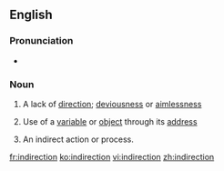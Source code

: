 ==English==

===Pronunciation===
* {{IPA|/ˈɪndəˈɹɛkʃən/|/ˈɪndɪˈɹɛkʃən/|/ˈɪndaɪˈɹɛkʃən/}}

===Noun===
{{wikipedia}}
{{en-noun}}

# A lack of [[direction]]; [[deviousness]] or [[aimlessness]]
# {{computing}} Use of a [[variable]] or [[object]] through its [[address]]
# An indirect action or process.

[[fr:indirection]]
[[ko:indirection]]
[[vi:indirection]]
[[zh:indirection]]